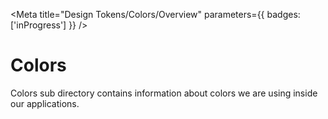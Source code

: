 
<Meta title="Design Tokens/Colors/Overview" parameters={{ badges: ['inProgress'] }} />

# Colors

Colors sub directory contains information about colors we are using inside our applications.